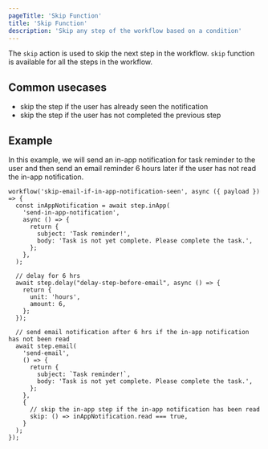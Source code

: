 ```yaml
---
pageTitle: 'Skip Function'
title: 'Skip Function'
description: 'Skip any step of the workflow based on a condition'
---
```


The `skip` action is used to skip the next step in the workflow. `skip` function is available for all the steps in the workflow.

## Common usecases

- skip the step if the user has already seen the notification
- skip the step if the user has not completed the previous step

## Example

In this example, we will send an in-app notification for task reminder to the user and then send an email reminder 6 hours later if the user has not read the in-app notification.

```tsx
workflow('skip-email-if-in-app-notification-seen', async ({ payload }) => {
  const inAppNotification = await step.inApp(
    'send-in-app-notification',
    async () => {
      return {
        subject: 'Task reminder!',
        body: 'Task is not yet complete. Please complete the task.',
      };
    },
  );

  // delay for 6 hrs
  await step.delay("delay-step-before-email", async () => {
    return {
      unit: 'hours',
      amount: 6,
    };
  });

  // send email notification after 6 hrs if the in-app notification has not been read
  await step.email(
    'send-email',
    () => {
      return {
        subject: `Task reminder!`,
        body: 'Task is not yet complete. Please complete the task.',
      };
    },
    {
      // skip the in-app step if the in-app notification has been read
      skip: () => inAppNotification.read === true,
    }
  );
});
```
